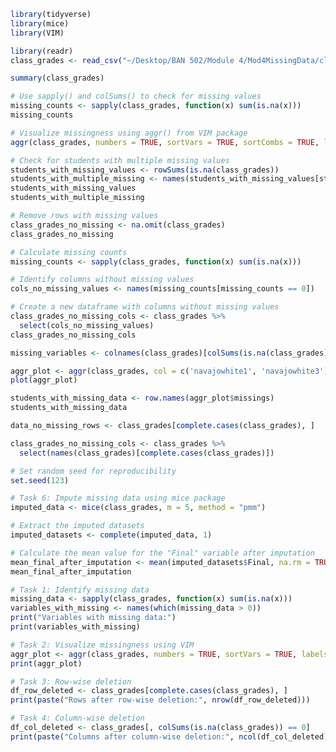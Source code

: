 ```r
library(tidyverse)  
library(mice)
library(VIM)
```

```r
library(readr)
class_grades <- read_csv("~/Desktop/BAN 502/Module 4/Mod4MissingData/class-grades.csv")
```

```r
summary(class_grades)
```

```r
# Use sapply() and colSums() to check for missing values
missing_counts <- sapply(class_grades, function(x) sum(is.na(x)))
missing_counts
```

```r
# Visualize missingness using aggr() from VIM package
aggr(class_grades, numbers = TRUE, sortVars = TRUE, sortCombs = TRUE, labels = names(class_grades), cex.axis = 0.5, gap = 3)

# Check for students with multiple missing values
students_with_missing_values <- rowSums(is.na(class_grades))
students_with_multiple_missing <- names(students_with_missing_values[students_with_missing_values > 1])
students_with_missing_values
students_with_multiple_missing
```

```r
# Remove rows with missing values
class_grades_no_missing <- na.omit(class_grades)
class_grades_no_missing
```
```r
# Calculate missing counts
missing_counts <- sapply(class_grades, function(x) sum(is.na(x)))

# Identify columns without missing values
cols_no_missing_values <- names(missing_counts[missing_counts == 0])

# Create a new dataframe with columns without missing values
class_grades_no_missing_cols <- class_grades %>%
  select(cols_no_missing_values)
class_grades_no_missing_cols
```


```r
missing_variables <- colnames(class_grades)[colSums(is.na(class_grades)) > 0]

aggr_plot <- aggr(class_grades, col = c('navajowhite1', 'navajowhite3'), numbers = TRUE, sortVars = TRUE, labels = names(class_grades), cex.axis = 0.7, gap = 3, ylab = c("Histogram of missing data", "Pattern"))
plot(aggr_plot)

students_with_missing_data <- row.names(aggr_plot$missings)
students_with_missing_data

data_no_missing_rows <- class_grades[complete.cases(class_grades), ]

class_grades_no_missing_cols <- class_grades %>%
  select(names(class_grades)[complete.cases(class_grades)])


```

```r
# Set random seed for reproducibility
set.seed(123)

# Task 6: Impute missing data using mice package
imputed_data <- mice(class_grades, m = 5, method = "pmm")

# Extract the imputed datasets
imputed_datasets <- complete(imputed_data, 1)

# Calculate the mean value for the "Final" variable after imputation
mean_final_after_imputation <- mean(imputed_datasets$Final, na.rm = TRUE)
mean_final_after_imputation
```

```r
# Task 1: Identify missing data
missing_data <- sapply(class_grades, function(x) sum(is.na(x)))
variables_with_missing <- names(which(missing_data > 0))
print("Variables with missing data:")
print(variables_with_missing)

# Task 2: Visualize missingness using VIM
aggr_plot <- aggr(class_grades, numbers = TRUE, sortVars = TRUE, labels = names(class_grades), cex.axis = 0.7, gap = 3)
print(aggr_plot)

# Task 3: Row-wise deletion
df_row_deleted <- class_grades[complete.cases(class_grades), ]
print(paste("Rows after row-wise deletion:", nrow(df_row_deleted)))

# Task 4: Column-wise deletion
df_col_deleted <- class_grades[, colSums(is.na(class_grades)) == 0]
print(paste("Columns after column-wise deletion:", ncol(df_col_deleted)))
```





